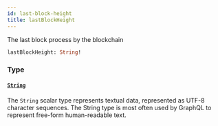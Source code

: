 ```yaml
---
id: last-block-height
title: lastBlockHeight
---
```


The last block process by the blockchain

```graphql
lastBlockHeight: String!

```

### Type

#### [`String`](/docs/graphql/scalars/string)

The `String` scalar type represents textual data, represented as UTF-8 character sequences. The String type is most often used by GraphQL to represent free-form human-readable text.
